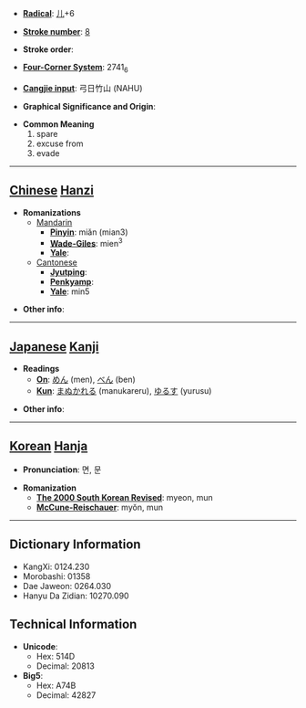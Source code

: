 * '''[[Wiktionary:Chinese radical index| Radical]]''': [[Wiktionary:Chinese radical index 儿|儿]]+6

* '''[[Wiktionary:Chinese total strokes index|Stroke number]]''': [[Wiktionary:Chinese total strokes index 8|8]]

* '''Stroke order''': 

* '''[[Wiktionary:Chinese four corner index|Four-Corner System]]''': 2741<sub>6</sub>

* '''[[Wiktionary:Chinese Cangjie index|Cangjie input]]''': 弓日竹山 (NAHU)

* '''Graphical Significance and Origin''': 

* '''Common Meaning'''
*#spare
*# excuse from
*# evade


----

== [[Chinese]] [[Hanzi]] ==

* '''Romanizations'''
** [[Mandarin]]
*** '''[[Pinyin]]''': miǎn (mian3)
*** '''[[Wade-Giles]]''': mien<sup>3</sup>
*** '''[[Yale]]''': 
**[[Cantonese]]
***'''[[Jyutping]]''':
***'''[[Penkyamp]]''': 
***'''[[Yale]]''': min5

* '''Other info''': 

----

== [[Japanese]] [[Kanji]] ==

* '''Readings'''
** '''[[On]]''': [[めん]] (men), [[べん]] (ben)
** '''[[Kun]]''': [[まぬかれる]] (manukareru), [[ゆるす]] (yurusu)

* '''Other info''':  

----

== [[Korean]] [[Hanja]] ==

* '''Pronunciation''': 면, 문

* '''Romanization'''
** '''[[The 2000 South Korean Revised Romanization|The 2000 South Korean Revised]]''': myeon, mun
** '''[[McCune-Reischauer]]''': myŏn, mun

----

== Dictionary Information ==

* KangXi: 0124.230
* Morobashi: 01358
* Dae Jaweon: 0264.030
* Hanyu Da Zidian: 10270.090

== Technical Information ==

* '''Unicode''':
** Hex: 514D
** Decimal: 20813
* '''Big5''':
** Hex: A74B
** Decimal: 42827